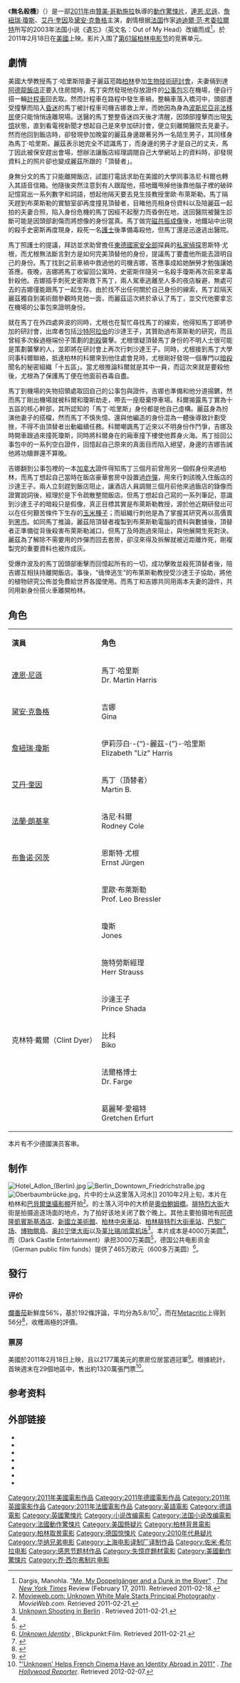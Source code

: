 {{noteTA|G1=Movie|G2=Show
|1=zh-cn:出租车;zh-tw:計程車;zh-hk:的士;zh-sg:德士;
}}
{{Infobox film
| name           = 無名殺機
| original_name  = {{lang|en|''Unknown''}}
| image          = Unknown 2011.jpg
| caption        = 原版海报
| director       = [[贊美·哥勒施拉|贊美·哥勒施拉]]
| producer       = [[喬·西佛|喬·西佛]]<br />{{le|倫納德·戈德堡|Leonard Goldberg}}<br />{{le|安德魯·朗拿|Andrew Rona}}
| writer         = 奧利佛·布奇（Oliver Butcher）<br />史蒂夫·康威爾（Stephen Cornwell）
| based on       = {{Based on|遺忘（''Out of My Head''）|[[迪迪爾·范·考委拉爾特|迪迪爾·范·考委拉爾特]]}}
| starring       = [[連恩·尼遜|連恩·尼遜]]<br />[[詹紐瑞·瓊斯|詹紐瑞·瓊斯]]<br />[[艾丹·奎因|艾丹·奎因]]<br />[[戴安·古嘉|戴安·古嘉]]
| music          = {{le|約翰·奧特曼|John Ottman}}<br />{{le|亚历山大·路德|Alexander Rudd}}
| cinematography = {{link-de|弗拉維奧·拉維亞諾|Flavio Martínez Labiano}}
| editing        = 蒂莫西·阿尔弗森（Timothy Alverson）
| studio         = {{le|黑暗城堡娛樂公司|Dark Castle Entertainment}}<br />[[巴貝爾堡攝影棚|巴貝爾堡攝影棚]]<br />{{link-de|柏林-勃兰登堡媒体促进协会|Medienboard Berlin-Brandenburg}}<br />{{link-de|德国电影资助基金会|Deutscher Filmförderfonds}}
| distributor    = [[華納兄弟|華納兄弟娛樂公司]]
| released       = {{flagicon|USA}}2011年2月18日<br />{{flagicon|Taiwan}}2011年2月25日<br />{{flagicon|HK}}2011年3月17日<br />{{flagicon|CHN}}2011年11月1日
| runtime        = 113分鐘
| country        = {{flag|USA}}<br />{{flag|Germany}}<br />{{flag|France}} 
| language       = [[英語|英語]]
| budget         = $4000万美元<ref name="RonaBerlinPC">Andrew Rona at Berlinale press conference, Friday Feb 18, 2011. See "Press Conference" video at [http://www.berlinale.de/en/programm/berlinale_programm/datenblatt.php?film_id=20110081 Berlinale web site] {{Wayback|url=http://www.berlinale.de/en/programm/berlinale_programm/datenblatt.php?film_id=20110081 |date=20110222150724 }} after 34 minutes. Retrieved 2011-02-28.</ref>
| gross          = $134,887,487<ref>{{cite web |url=http://www.the-numbers.com/movie/Unknown-White-Male-(2011) |title=Movie Unknown - Box Office Data, News, Cast Information |publisher=The Numbers |date= |accessdate=2011-09-02 |archive-date=2011-08-07 |archive-url=https://web.archive.org/web/20110807083945/http://www.the-numbers.com/movie/Unknown-White-Male-(2011) |dead-url=no }}</ref>
| cn_name = 不明身份
| tw_name = 狙擊陌生人
| hk_name = 無名殺機
}}

《'''無名殺機'''》（{{lang-en|''Unknown''}}）是一部[[2011年電影|2011年]]由[[贊美·哥勒施拉|贊美·哥勒施拉]]執導的[[驚悚片|動作驚悚片]]，[[連恩·尼遜|連恩·尼遜]]、[[詹紐瑞·瓊斯|詹紐瑞·瓊斯]]、[[艾丹·奎因|艾丹·奎因]]及[[黛安·克魯格|黛安·克魯格]]主演，劇情根据[[法国|法国]]作家[[迪迪爾·范·考委拉爾特|迪迪爾·范·考委拉爾特]]所写的2003年法国小说《遺忘》（英文名：Out of My Head）改编而成<ref>Dargis, Manohla. [http://movies.nytimes.com/2011/02/18/movies/18unknown.html "Me, My Doppelgänger and a Dunk in the River"] {{Wayback|url=http://movies.nytimes.com/2011/02/18/movies/18unknown.html |date=20120625094955 }}. ''[[The_New_York_Times|The New York Times]]'' Review (February 17, 2011). Retrieved 2011-02-18.</ref>。於2011年2月18日在[[美國|美國]]上映。影片入围了[[第61届柏林电影节|第61届柏林电影节]]的竞赛单元。

== 劇情 ==
美國大學教授馬丁·哈里斯陪妻子麗茲蒞臨[[柏林|柏林]]參加[[生物技術|生物技術]][[研討會|研討會]]，夫妻倆到達[[阿德龍飯店|阿德龍飯店]]正要入住房間時，馬丁突然發現他存放證件的[[公事包|公事包]]忘在機場，便自行搭一輛[[計程車|計程車]]回去取。然而計程車在路程中發生車禍，整輛車落入橋河中，頭部遭受撞擊而陷入[[昏迷|昏迷]]的馬丁被計程車司機吉娜救上岸，而她因為身為[[波斯尼亞|波斯尼亞]][[非法移民|非法移民]]便只能悄悄遠離現場。送醫的馬丁整整昏迷四天後才清醒，因頭部撞擊而出現[[失憶|失憶]]狀態，直到看電視新聞才想起自己是來參加研討會，便立刻離開醫院去見妻子。然而他回到飯店時，卻發現參加晚宴的麗茲身邊跟著另外一名陌生男子，其同樣身為馬丁·哈里斯。麗茲表示她完全不認識馬丁，而身邊的男子才是自己的丈夫，馬丁因此被保安趕出會場，想辦法讓飯店經理調閱自己大學網站上的資料時，卻發現資料上的照片卻也變成麗茲所跟的「頂替者」。

身無分文的馬丁只能離開飯店，試圖打電話求助在美國的大學同事洛尼·科爾也轉入其語音信箱。他隨後突然注意到有人跟蹤他，搭地鐵甩掉他後靠他腦子裡的破碎記憶寫出一系列數字和詞語，想起他隔天要去見生技教授里歐·布萊斯勒。馬丁隔天趕到布萊斯勒的實驗室卻再度撞見頂替者，目睹他亮相身份資料以及陪麗茲一起拍的夫妻合照，陷入身份危機的馬丁因經不起壓力而昏倒在地，送回醫院被醫生診斷可能是因頭部創傷而將想像的身份當真。馬丁做完[[磁共振成像|磁共振成像]]後，地鐵站中出現的殺手史密斯再度現身，殺死一名[[護士|護士]]後準備毒殺他，但馬丁還是迅速逃出醫院。

馬丁照護士的提議，拜訪並求助曾擔任[[史塔西|東德國家安全部]]探員的[[私家偵探|私家偵探]]恩斯特·尤根，而尤根無法斷言對方是如何完美頂替他的身份，提議馬丁要盡他所能去證明自己的身份。馬丁找到之前車禍中救過他的司機吉娜，答應事成給她酬勞才勉強讓她答應。夜晚，吉娜將馬丁收留回公寓時，史密斯伴隨另一名殺手瓊斯再次前來拿毒針殺他。吉娜插手刺死史密斯救下馬丁，兩人駕車逃離至人多的夜店躲避，無處可去的吉娜僅能跟馬丁一起生存。由於找不出任何關於自己身份的線索，馬丁趁隔天麗茲獨自到美術館參觀時見她一面，而麗茲這次終於承认了馬丁，並交代他要拿忘在機場的公事包來證明身份。

就在馬丁在外四處奔波的同時，尤根也在幫忙尋找馬丁的線索，他得知馬丁即將參加的研討會，出席者包括[[沙特阿拉伯|沙特阿拉伯]]的沙達王子，其贊助過布萊斯勒的研究，而且曾經多次躲過極端份子策劃的[[刺殺|刺殺]]襲擊。尤根懷疑頂替馬丁身份的不明人士很可能是策劃襲擊的人，並即將在研討會上再次行刺沙達王子。同時，尤根接到馬丁大學同事科爾聯絡，抵達柏林的科爾來到他住處會見時，尤根剛好發現一個專門以[[暗殺|暗殺]]聞名的秘密組織「十五區」。當尤根推論科爾就是其中一員，而這次來就是要殺他後，尤根為了保護馬丁便在他面前吞毒自盡。

馬丁到機場的失物招領處取回自己的公事包與證件，吉娜也準備和他分道揚鑣，然而馬丁剛出機場就被科爾和瓊斯劫走，帶去一座廢棄停車場。科爾揭露馬丁實為十五區的核心幹部，其所認知的「馬丁·哈里斯」身份都是他自己虛構。麗茲身為扮演他妻子的搭檔，然而馬丁不慎失憶、還與他編造的身份混為一體後導致計劃受挫，不得不由頂替者出動繼續任務。科爾嘲諷馬丁近來以不明身份作鬥爭，吉娜及時開車跟過來撞死瓊斯，同時將科爾身在的廂車撞下樓使他葬身火海。馬丁撿回公事包中的一系列空白證件，回憶起自己原來的真面目而陷入絕望，身邊的吉娜告誡他將功贖罪還不算晚。

吉娜翻到公事包裡的一本[[加拿大|加拿大]]證件得知馬丁三個月前曾用另一個假身份來過柏林，而馬丁想起自己當時在飯店豪華套房中設置過[[炸彈|炸彈]]，用來行刺該晚入住飯店的沙達王子。兩人立刻趕到飯店阻止，讓酒店人員調閱三個月前他來過飯店的錄像而證實說詞後，經理於是下令疏散整間飯店。但馬丁想起自己寫的一系列筆記，意識到沙達王子的暗殺只是假像，真正目標其實是布萊斯勒教授，源於他近期研發出可以在任何艱苦條件下生存的[[玉米|玉米]][[種子|種子]]；而組織行刺他是為了掌握其研究再以高價賣到[[黑市|黑市]]。如同馬丁推論，麗茲陪頂替者複製到布萊斯勒電腦的資料與數據後，頂替者正準備從背後殺害布萊斯勒滅口，但馬丁及時跑過來阻止，與他展開生死對決。麗茲為了解除不需要用的炸彈而回去套房，卻沒來得及拆解就被近距離炸死，剛複製完的重要資料也被炸成灰。

受爆炸波及的馬丁因頭部衝擊而回憶起所有的一切，成功擊敗並殺死頂替者後，陪吉娜互相扶持離開飯店。事後，“僥倖逃生”的布萊斯勒教授受沙達王子協助，將他的植物研究公佈並免費給世界各國使用。而馬丁和吉娜共同用兩本夫妻的證件，共同用新身份搭火車離開柏林。

== 角色 ==
{|class="wikitable" width="55%"
|- style="background:cornflowerblue; color:white" align=center
|style="width:40%"|'''演員'''||style="width:60%"|'''角色'''
|-
|[[連恩·尼遜|連恩·尼遜]]|| 馬丁·哈里斯<br>Dr. Martin Harris
|-
|[[黛安·克魯格|黛安·克魯格]]|| 吉娜<br>Gina
|-
|[[詹紐瑞·瓊斯|詹紐瑞·瓊斯]]|| 伊莉莎白·-{“}-麗茲-{”}-·哈里斯<br>Elizabeth "Liz" Harris
|-
|[[艾丹·奎因|艾丹·奎因]]|| 馬丁（頂替者）<br>Martin B.
|-
|[[法蘭·朗基拿|法蘭·朗基拿]] || 洛尼·科爾<br>Rodney Cole
|-
|[[布鲁诺·冈茨|布鲁诺·冈茨]] || 恩斯特·尤根<br>Ernst Jürgen
|-
|{{le|塞巴斯蒂安·科赫|Sebastian Koch}} || 里歐·布萊斯勒<br>Prof. Leo Bressler
|-
|{{le|斯坦奇·艾塞克|Stipe Erceg}} || 瓊斯<br>Jones
|-
|{{le|莱纳·波克|Rainer Bock}} || 施特勞斯經理<br>Herr Strauss
|-
|{{le|米多·哈馬達|Mido Hamada}} || 沙達王子<br>Prince Shada
|-
|克林特·戴爾（Clint Dyer）|| 比科<br>Biko
|-
|{{le|卡爾·馬可維奇|Karl Markovics}} || 法爾格博士<br>Dr. Farge
|-
|{{le|伊娃·勒鮑|Eva Löbau}} || 葛麗琴·愛福特<br>Gretchen Erfurt
|}
本片有不少德國演员客串。

== 制作 ==
[[File:Hotel_Adlon_(Berlin).jpg|thumb]]
[[File:Berlin_Downtown_Friedrichstraße.jpg|thumb]]
[[File:Oberbaumbrücke.jpg|thumb]]，片中的士从这里落入河水]]
2010年2月上旬，本片在柏林和[[巴貝爾堡攝影棚|巴貝爾堡攝影棚]]开拍<ref name="MovieWeb">[http://www.movieweb.com/news/NECwkLHKG4aSGE Movieweb.com: Unknown White Male Starts Principal Photography] {{Wayback|url=http://www.movieweb.com/news/NECwkLHKG4aSGE |date=20101006135018 }}. ''MovieWeb.com''. Retrieved 2011-02-21.</ref>。的士落入河中的大桥是[[奧伯鮑姆橋|奧伯鮑姆橋]]。[[腓特烈大街|腓特烈大街]]大街是拍摄追逐场面的地点，为了拍好该地关闭了数个晚上。其他主要拍摄地有[[阿德隆凱賓斯基酒店|阿德隆凱賓斯基酒店]]、[[新國立美術館|新國立美術館]]、[[柏林中央車站|柏林中央車站]]、[[柏林腓特烈大街車站|柏林腓特烈大街車站]]、[[巴黎广场|巴黎广场]]、[[博物館島|博物館島]]、[[奥拉宁堡大街|奥拉宁堡大街]]以及[[莱比锡/哈雷机场|莱比锡/哈雷机场]]<ref>[http://www.emanuellevy.com/comment/unknown-shooting-in-berlin Unknown Shooting in Berlin] {{Wayback|url=http://www.emanuellevy.com/comment/unknown-shooting-in-berlin |date=20110710185354 }}. Retrieved 2011-02-21.</ref>。本片成本是4000万美圆<ref name="RonaBerlinPC" />，而{{le|黑暗城堡娛樂公司|Dark Castle Entertainment}}（Dark Castle Entertainment）承担3000万美圆<ref name="LABox">{{cite news |url=http://latimesblogs.latimes.com/entertainmentnewsbuzz/2011/02/movie-projector-big-mommas-i-am-number-four-unknown.html |title=Movie Projector: 'I Am Number Four' to be No. 1 at holiday weekend box office [Updated] |last=Fritz |first=Ben |last2=Kaufman |first2=Amy |work=[[Los_Angeles_Times|Los Angeles Times]] |publisher={{le|論壇媒體公司|Tribune Company|Tribune Company}} |date=2011-02-17 |accessdate=2011-02-18 |archive-date=2011-02-21 |archive-url=https://web.archive.org/web/20110221220222/http://latimesblogs.latimes.com/entertainmentnewsbuzz/2011/02/movie-projector-big-mommas-i-am-number-four-unknown.html |dead-url=no }}</ref>，德国公共电影资金（German public film funds）提供了465万欧元（600多万美圆）<ref>[http://www.mediabiz.de/film/firmen/programm/unknown-identity/122403 ''Unknown Identity''] {{Wayback|url=http://www.mediabiz.de/film/firmen/programm/unknown-identity/122403 |date=20190809230420 }}, Blickpunkt:Film. Retrieved 2011-02-21.</ref>。

== 發行 ==

=== 评价 ===
[[爛番茄|爛番茄]]新鮮度56%，基於192條評論，平均分為5.8/10<ref>{{cite web |title=Unknown |url=http://www.rottentomatoes.com/m/unknown_white_male |work=[[Rotten_Tomatoes|Rotten Tomatoes]] |accessdate=2014-10-12 |archive-date=2021-01-24 |archive-url=https://web.archive.org/web/20210124100840/https://www.rottentomatoes.com/m/unknown_white_male |dead-url=no }}</ref>，而在[[Metacritic|Metacritic]]上得到56分<ref>{{cite web |title=Unknown |url=http://www.metacritic.com/movie/unknown-2011 |publisher=[[Metacritic|Metacritic]] |accessdate=2011-09-02 |archive-date=2021-01-22 |archive-url=https://web.archive.org/web/20210122164555/https://www.metacritic.com/movie/unknown-2011 |dead-url=no }}</ref>，收穫兩極的評價。

=== 票房 ===
美國於2011年2月18日上映，且以2177萬美元的票房位居當週冠軍<ref>{{cite web|url=http://www.boxofficemojo.com/movies/?page=weekend&id=unknownwhitemale11.htm|title=Unknown|publisher=|date=Box Office Data|accessdate=2011-05-08|archive-date=2018-04-24|archive-url=https://web.archive.org/web/20180424235423/http://www.boxofficemojo.com/movies/?page=weekend&id=unknownwhitemale11.htm|dead-url=no}}</ref>。根據統計，首映週末在29個地區中，售出約1320萬張門票<ref name="THR">[http://www.hollywoodreporter.com/news/unknown-helps-french-cinema-have-280932 "'Unknown' Helps French Cinema Have an Identity Abroad in 2011"] {{Wayback|url=http://www.hollywoodreporter.com/news/unknown-helps-french-cinema-have-280932 |date=20210126140531 }}. ''[[The_Hollywood_Reporter|The Hollywood Reporter]]''. Retrieved 2012-02-07.</ref>。

{{start box}}
{{succession prize box | '''《[[愛情大臨演|愛情大臨演]]》''' | '''《[[放風通行證|放風通行證]]》''' |{{Flagicon|USA}} [[2011年美國週末票房冠軍|2011年美國週末票房冠軍]] | 2月20日 }}
{{succession prize box | '''《-{[[異形侵略戰|異形侵略戰]]}-》''' | '''《[[單身男女|單身男女]]》''' |{{flagicon|HK}}[[2011年香港一週票房冠軍|2011年香港一週票房冠軍]]|第12週}}
{{end box}}

== 参考资料 ==
{{reflist}}

== 外部链接 ==
* {{Official website|http://unknownmovie.warnerbros.com}}
* {{IMDb title|1401152|Unknown}}
* {{Allmovie title|503332|Unknown}}
* {{Rotten Tomatoes|unknown_white_male|Unknown}}
* {{Metacritic film|unknown-2011|Unknown}}
* {{douban|3614963}}
* {{Mojo title|unknownwhitemale11|Unknown}}

{{Jaume Collet-Serra}}
{{黑暗城堡娱乐公司}}
{{DEFAULTSORT:Unknown}}
[[Category:2011年美國電影作品|Category:2011年美國電影作品]]
[[Category:2011年德國電影作品|Category:2011年德國電影作品]]
[[Category:2011年英國電影作品|Category:2011年英國電影作品]]
[[Category:2011年法國電影作品|Category:2011年法國電影作品]]
[[Category:英語電影|Category:英語電影]]
[[Category:德語電影|Category:德語電影]]
[[Category:英國驚悚片|Category:英國驚悚片]]
[[Category:小说改编電影|Category:小说改编電影]]
[[Category:法国小说改编電影|Category:法国小说改编電影]]
[[Category:法國動作驚悚片|Category:法國動作驚悚片]]
[[Category:美国懸疑片|Category:美国懸疑片]]
[[Category:柏林背景電影|Category:柏林背景電影]]
[[Category:柏林取景電影|Category:柏林取景電影]]
[[Category:德国惊悚片|Category:德国惊悚片]]
[[Category:2010年代悬疑片|Category:2010年代悬疑片]]
[[Category:华纳兄弟电影|Category:华纳兄弟电影]]
[[Category:上海电影译制厂译制作品|Category:上海电影译制厂译制作品]]
[[Category:佐米·希尔拉电影|Category:佐米·希尔拉电影]]
[[Category:感恩节题材作品|Category:感恩节题材作品]]
[[Category:失憶症題材電影|Category:失憶症題材電影]]
[[Category:美國動作驚悚片|Category:美國動作驚悚片]]
[[Category:乔·西尔弗制片电影|Category:乔·西尔弗制片电影]]